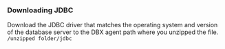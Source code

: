 ### Downloading JDBC

Download the JDBC driver that matches the operating system and version of the database server to the DBX agent path where you unzipped the file. `/unzipped folder/jdbc`
